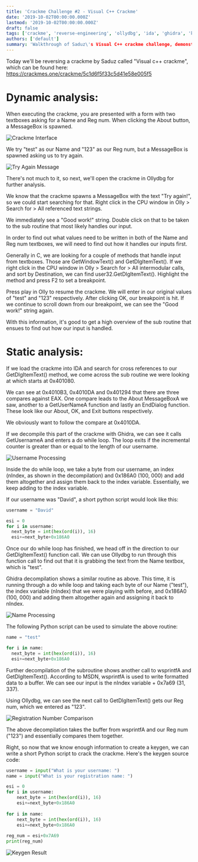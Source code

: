 ```yaml
---
title: 'Crackme Challenge #2 - Visual C++ Crackme'
date: '2019-10-02T00:00:00.000Z'
lastmod: '2019-10-02T00:00:00.000Z'
draft: false
tags: ['crackme', 'reverse-engineering', 'ollydbg', 'ida', 'ghidra', 'keygen']
authors: ['default']
summary: 'Walkthrough of Saduz\'s Visual C++ crackme challenge, demonstrating reverse engineering techniques and keygen development.'
---
```


Today we'll be reversing a crackme by Saduz called "Visual c++ crackme", which can be found here: https://crackmes.one/crackme/5c1d6f5f33c5d41e58e005f5

# Dynamic analysis:

When executing the crackme, you are presented with a form with two textboxes asking for a Name and Reg num. When clicking the About button, a MessageBox is spawned.

![Crackme Interface](/static/images/blog/crackme-2-1.png)

We try "test" as our Name and "123" as our Reg num, but a MessageBox is spawned asking us to try again.

![Try Again Message](/static/images/blog/crackme-2-2.png)

There's not much to it, so next, we'll open the crackme in Ollydbg for further analysis.

We know that the crackme spawns a MessageBox with the text "Try again!", so we could start searching for that. Right click in the CPU window in Olly > Search for > All referenced text strings.

We immediately see a "Good work!" string. Double click on that to be taken to the sub routine that most likely handles our input.

In order to find out what values need to be written in both of the Name and Reg num textboxes, we will need to find out how it handles our inputs first.

Generally in C, we are looking for a couple of methods that handle input from textboxes. Those are GetWindowText() and GetDlgItemText(). If we right click in the CPU window in Olly > Search for > All intermodular calls, and sort by Destination, we can find user32.GetDlgItemText(). Highlight the method and press F2 to set a breakpoint.

Press play in Olly to resume the crackme. We will enter in our original values of "test" and "123" respectively. After clicking OK, our breakpoint is hit. If we continue to scroll down from our breakpoint, we can see the "Good work!" string again.

With this information, it's good to get a high overview of the sub routine that ensues to find out how our input is handled.

# Static analysis:

If we load the crackme into IDA and search for cross references to our GetDlgItemText() method, we come across the sub routine we were looking at which starts at 0x401080.

We can see at 0x4010B3, 0x4010DA and 0x401294 that there are three compares against EAX. One compare leads to the About MessageBoxA we saw, another to a GetUserNameA function and lastly an EndDialog function. These look like our About, OK, and Exit buttons respectively.

We obviously want to follow the compare at 0x4010DA.

If we decompile this part of the crackme with Ghidra, we can see it calls GetUsernameA and enters a do while loop. The loop exits if the incremental counter is greater than or equal to the length of our username.

![Username Processing](/static/images/blog/crackme-2-3.png)

Inside the do while loop, we take a byte from our username, an index (nIndex, as shown in the decompilation) and 0x186A0 (100, 000) and add them altogether and assign them back to the index variable. Essentially, we keep adding to the index variable.

If our username was "David", a short python script would look like this:

```python
username = "David"

esi = 0
for i in username:
  next_byte = int(hex(ord(i)), 16)
  esi+=next_byte+0x186A0
```

Once our do while loop has finished, we head off in the direction to our GetDlgItemText() function call. We can use Ollydbg to run through this function call to find out that it is grabbing the text from the Name textbox, which is "test".

Ghidra decompilation shows a similar routine as above. This time, it is running through a do while loop and taking each byte of our Name ("test"), the index variable (nIndex) that we were playing with before, and 0x186A0 (100, 000) and adding them altogether again and assigning it back to nIndex.

![Name Processing](/static/images/blog/crackme-2-4.png)

The following Python script can be used to simulate the above routine:

```python
name = "test"

for i in name:
  next_byte = int(hex(ord(i)), 16)
  esi+=next_byte+0x186A0
```

Further decompilation of the subroutine shows another call to wsprintfA and GetDlgItemText(). According to MSDN, wsprintfA is used to write formatted data to a buffer. We can see our input is the nIndex variable + 0x7a69 (31, 337).

Using Ollydbg, we can see the next call to GetDlgItemText() gets our Reg num, which we entered as "123".

![Registration Number Comparison](/static/images/blog/crackme-2-5.png)

The above decompilation takes the buffer from wsprintfA and our Reg num ("123") and essentially compares them together.

Right, so now that we know enough information to create a keygen, we can write a short Python script to crack the crackme. Here's the keygen source code:

```python
username = input("What is your username: ")
name = input("What is your registration name: ")

esi = 0
for i in username:
    next_byte = int(hex(ord(i)), 16)
    esi+=next_byte+0x186A0
 
for i in name:
    next_byte = int(hex(ord(i)), 16)
    esi+=next_byte+0x186A0
 
reg_num = esi+0x7A69
print(reg_num)
```

![Keygen Result](/static/images/blog/crackme-2-6.png)
